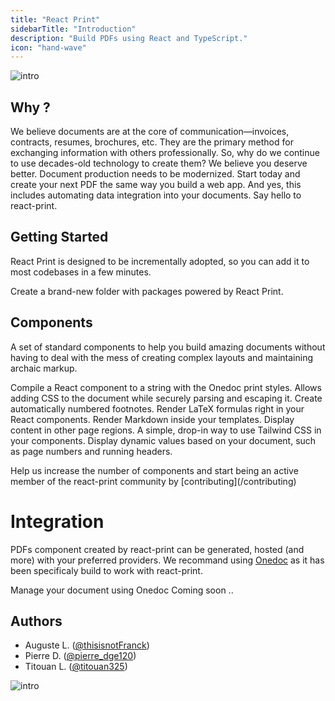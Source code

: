 ```yaml
---
title: "React Print"
sidebarTitle: "Introduction"
description: "Build PDFs using React and TypeScript."
icon: "hand-wave"
---
```


![intro](/images/banner-twitter.jpg)

## Why ?

We believe documents are at the core of communication—invoices, contracts, resumes, brochures, etc. They are the primary method for exchanging information with others professionally. So, why do we continue to use decades-old technology to create them? We believe you deserve better. Document production needs to be modernized. Start today and create your next PDF the same way you build a web app. And yes, this includes automating data integration into your documents. Say hello to react-print.

## Getting Started

React Print is designed to be incrementally adopted, so you can add it to most codebases in a few minutes.

<Card title="Set up" icon="hammer" href="/getting-started/setup">
  Create a brand-new folder with packages powered by React Print.
</Card>

## Components

A set of standard components to help you build amazing documents without having to deal with the mess of creating complex layouts and maintaining archaic markup.

<Cards><Card title="compile" icon="fa-solid fa-code" href="components/compile">
    Compile a React component to a string with the Onedoc print styles.
  </Card><Card title="CSS" icon="fa-brands fa-css3-alt" href="components/css">
    Allows adding CSS to the document while securely parsing and escaping it.
  </Card><Card title="Footnote" icon="fa-solid fa-info" href="components/footnote">
    Create automatically numbered footnotes.
  </Card><Card title="LaTeX" icon="fa-solid fa-square-root-variable" href="components/latex">
    Render LaTeX formulas right in your React components.
  </Card><Card title="Markdown" icon="fa-brands fa-markdown" href="components/markdown">
    Render Markdown inside your templates.
  </Card><Card title="Shell" icon="fa-solid fa-border-all" href="components/shell">
    Display content in other page regions.
  </Card><Card title="Tailwind" icon="fa-solid fa-wind" href="components/tailwind">
    A simple, drop-in way to use Tailwind CSS in your components.
  </Card><Card title="Variables" icon="fa-solid fa-subscript" href="components/variables">
    Display dynamic values based on your document, such as page numbers and running headers.
  </Card></Cards>

<Note>
  Help us increase the number of components and start being an active member of
  the react-print community by [contributing](/contributing)
</Note>

# Integration

PDFs component created by react-print can be generated, hosted (and more) with your preferred providers. We recommand using [Onedoc](/integrations/onedoc) as it has been specificaly build to work with react-print.

<CardGroup>
  <Card title="Onedoc" href="/integrations/onedoc">
    Manage your document using Onedoc
  </Card>
  <Card title="Others" href="/integrations/onedoc">
    Coming soon ..
  </Card>

</CardGroup>

## Authors

- Auguste L. ([@thisisnotFranck](https://twitter.com/thisisnotfranck))
- Pierre D. ([@pierre_dge120](https://twitter.com/pedro_dge120))
- Titouan L. ([@titouan325](https://twitter.com/titouan325))

![intro](/images/example.png)
